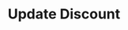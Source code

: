 ---
openapi: patch /discounts/{discount_id}
title: Update Discount
description: Update a discount in your account.
---